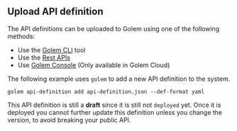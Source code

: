 ## Upload API definition

The API definitions can be uploaded to Golem using one of the following methods:

- Use the [Golem CLI](/cli) tool
- Use the [Rest APIs](/rest-api)
- Use [Golem Console](https://console.golem.cloud/) (Only available in Golem Cloud)

The following example uses `golem` to add a new API definition to the system.

```shell copy
golem api-definition add api-definition.json --def-format yaml
```

This API definition is still a **draft** since it is still not `deployed` yet.
Once it is deployed you cannot further update this definition unless you change the version, to avoid breaking your public API.
